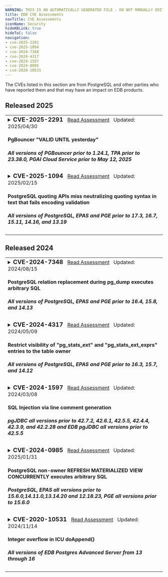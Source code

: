 ```yaml
---
WARNING: THIS IS AN AUTOMATICALLY GENERATED FILE - DO NOT MANUALLY EDIT - SEE tools/automation/generators/advisoryindex
title: EDB CVE Assessments
navTitle: CVE Assessments
iconName: Security
hideKBLink: true
hideToC: false
navigation:
- cve-2025-2291
- cve-2025-1094
- cve-2024-7348
- cve-2024-4317
- cve-2024-1597
- cve-2024-0985
- cve-2020-10531
---
```


The CVEs listed in this section are from PostgreSQL and other parties who have reported them and that may have an impact on EDB products.









<h2>Released 2025</h2>

<table class="table-bordered">


<tr><td>
<details><summary><h3 style="display:inline"> CVE-2025-2291 </h3>
<span>
&nbsp;&nbsp;<a href="cve-2025-2291">Read Assessment</a>
&nbsp;&nbsp;Updated: </span><span>2025/04/30</span>
<h4>PgBouncer "VALID UNTIL yesterday"</h4>
<h5> All versions of PGBouncer prior to 1.24.1, TPA prior to 23.38.0, PGAI Cloud Service prior to May 12, 2025</h5>
</summary>
<hr/>
<em>Summary:</em>&nbsp;
In PgBouncer, the <code>auth_query</code> mechanism does not consider the <code>VALID UNTIL</code> attribute set in PostgreSQL for user passwords.
This oversight allows users to authenticate using expired passwords, potentially granting unauthorized access. The flaw was fixed in [PgBouncer 1.24.1](https://www.pgbouncer.org/changelog.html#pgbouncer-124x).
<br/>
<a href="cve-2025-2291">Read More...</a>
</details></td></tr>






<tr><td>
<details><summary><h3 style="display:inline"> CVE-2025-1094 </h3>
<span>
&nbsp;&nbsp;<a href="cve-2025-1094">Read Assessment</a>
&nbsp;&nbsp;Updated: </span><span>2025/02/15</span>
<h4>PostgreSQL quoting APIs miss neutralizing quoting syntax in text that fails encoding validation</h4>
<h5> All versions of PostgreSQL, EPAS and PGE prior to 17.3, 16.7, 15.11, 14.16, and 13.19</h5>
</summary>
<hr/>
<em>Summary:</em>&nbsp;
Improper neutralization of quoting syntax in PostgreSQL libpq functions <code>PQescapeLiteral()</code>, <code>PQescapeIdentifier()</code>, <code>PQescapeString()</code>, and <code>PQescapeStringConn()</code> allows a database input provider to achieve SQL injection in certain usage patterns. Specifically, SQL injection requires the application to use the function result to construct input to psql, the PostgreSQL interactive terminal. Similarly, improper neutralization of quoting syntax in PostgreSQL command line utility programs allows a source of command line arguments to achieve SQL injection when client_encoding is <code>BIG5</code> and server_encoding is one of <code>EUC_TW</code> or <code>MULE_INTERNAL</code>. Versions before PostgreSQL 17.3, 16.7, 15.11, 14.16, and 13.19 are affected.
<br/>
<a href="cve-2025-1094">Read More...</a>
</details></td></tr>





</table>
<h2>Released 2024</h2>

<table class="table-bordered">


<tr><td>
<details><summary><h3 style="display:inline"> CVE-2024-7348 </h3>
<span>
&nbsp;&nbsp;<a href="cve-2024-7348">Read Assessment</a>
&nbsp;&nbsp;Updated: </span><span>2024/08/15</span>
<h4>PostgreSQL relation replacement during pg_dump executes arbitrary SQL</h4>
<h5> All versions of PostgreSQL, EPAS and PGE prior to 16.4, 15.8, and 14.13</h5>
</summary>
<hr/>
<em>Summary:</em>&nbsp;
Time-of-check Time-of-use (TOCTOU) race condition in pg_dump in PostgreSQL allows an object creator to execute arbitrary SQL functions as the user running pg_dump, which is often a superuser. The attack involves replacing another relation type with a view or foreign table. The attack requires waiting for pg_dump to start, but winning the race condition is trivial if the attacker retains an open transaction. Versions before PostgreSQL 16.4, 15.8, 14.13, 13.16, and 12.20 are affected.
<br/>
<a href="cve-2024-7348">Read More...</a>
</details></td></tr>






<tr><td>
<details><summary><h3 style="display:inline"> CVE-2024-4317 </h3>
<span>
&nbsp;&nbsp;<a href="cve-2024-4317">Read Assessment</a>
&nbsp;&nbsp;Updated: </span><span>2024/05/09</span>
<h4>Restrict visibility of "pg_stats_ext" and "pg_stats_ext_exprs" entries to the table owner</h4>
<h5> All versions of PostgreSQL, EPAS and PGE prior to 16.3, 15.7, and 14.12</h5>
</summary>
<hr/>
<em>Summary:</em>&nbsp;
Missing authorization in PostgreSQL built-in views pg_stats_ext and pg_stats_ext_exprs allows an unprivileged database user to read most common values and other statistics from CREATE STATISTICS commands of other users. The most common values may reveal column values the eavesdropper could not otherwise read or results of functions they cannot execute. Installing an unaffected version only fixes fresh PostgreSQL installations, namely those that are created with the initdb utility after installing that version. Current PostgreSQL installations will remain vulnerable until they follow the instructions in the release notes, which are provided as a convenience in the below section. Within major versions 14-16, minor versions before PostgreSQL 16.3, 15.7, and 14.12 are affected. Versions before PostgreSQL 14 are unaffected.
<br/>
<a href="cve-2024-4317">Read More...</a>
</details></td></tr>






<tr><td>
<details><summary><h3 style="display:inline"> CVE-2024-1597 </h3>
<span>
&nbsp;&nbsp;<a href="cve-2024-1597">Read Assessment</a>
&nbsp;&nbsp;Updated: </span><span>2024/03/08</span>
<h4>SQL Injection via line comment generation</h4>
<h5> pgJDBC all versions prior to 42.7.2, 42.6.1, 42.5.5, 42.4.4, 42.3.9, and 42.2.28 and EDB pgJDBC all versions prior to 42.5.5</h5>
</summary>
<hr/>
<em>Summary:</em>&nbsp;
pgjdbc, the PostgreSQL JDBC Driver, allows attacker to inject SQL if using PreferQueryMode=SIMPLE. Note this is not the default. In the default mode there is no vulnerability. A placeholder for a numeric value must be immediately preceded by a minus. There must be a second placeholder for a string value after the first placeholder; both must be on the same line. By constructing a matching string payload, the attacker can inject SQL to alter the query,bypassing the protections that parameterized queries bring against SQL Injection attacks. Versions before 42.7.2, 42.6.1, 42.5.5, 42.4.4, 42.3.9, and 42.2.28 are affected.
<br/>
<a href="cve-2024-1597">Read More...</a>
</details></td></tr>






<tr><td>
<details><summary><h3 style="display:inline"> CVE-2024-0985 </h3>
<span>
&nbsp;&nbsp;<a href="cve-2024-0985">Read Assessment</a>
&nbsp;&nbsp;Updated: </span><span>2025/01/31</span>
<h4>PostgreSQL non-owner REFRESH MATERIALIZED VIEW CONCURRENTLY executes arbitrary SQL</h4>
<h5> PostgreSQL, EPAS all versions prior to 15.6.0,14.11.0,13.14.20 and 12.18.23, PGE all versions prior to 15.6.0</h5>
</summary>
<hr/>
<em>Summary:</em>&nbsp;
Late privilege drop in REFRESH MATERIALIZED VIEW CONCURRENTLY in PostgreSQL allows an object creator to execute arbitrary SQL functions as the command issuer. The command intends to run SQL functions as the owner of the materialized view, enabling safe refresh of untrusted materialized views. The victim is a superuser or member of one of the attacker's roles. The attack requires luring the victim into running REFRESH MATERIALIZED VIEW CONCURRENTLY on the attacker's materialized view. As part of exploiting this vulnerability, the attacker creates functions that use CREATE RULE to convert the internally-built temporary table to a view. Versions before PostgreSQL 15.6, 14.11, 13.14, and 12.18 are affected. The only known exploit does not work in PostgreSQL 16 and later. For defense in depth, PostgreSQL 16.2 adds the protections that older branches are using to fix their vulnerability.
<br/>
<a href="cve-2024-0985">Read More...</a>
</details></td></tr>






<tr><td>
<details><summary><h3 style="display:inline"> CVE-2020-10531 </h3>
<span>
&nbsp;&nbsp;<a href="cve-2020-10531">Read Assessment</a>
&nbsp;&nbsp;Updated: </span><span>2024/11/14</span>
<h4>Integer overflow in ICU doAppend()</h4>
<h5> All versions of EDB Postgres Advanced Server from 13 through 16</h5>
</summary>
<hr/>
<em>Summary:</em>&nbsp;
The original vulnerability was an integer overflow leading to a heap-based buffer overflow in <code>UnicodeString::doAppend()</code> in ICU (International Components for Unicode) for C/C++ which existed up to (and including) version 66.1.
<br/>
<a href="cve-2020-10531">Read More...</a>
</details></td></tr>

<!-- end of file -->
</table>

